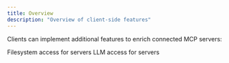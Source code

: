 ```yaml
---
title: Overview
description: "Overview of client-side features"
---
```



Clients can implement additional features to enrich connected MCP servers:

<CardGroup cols={3}>
  <Card title="Roots" icon="folder" href="/specification/draft/client/roots">
    Filesystem access for servers
  </Card>
  <Card title="Sampling" icon="code" href="/specification/draft/client/sampling">
    LLM access for servers
  </Card>
</CardGroup>
